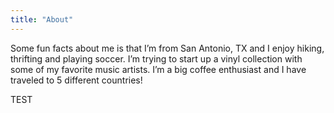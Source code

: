 ```yaml
---
title: "About"
---
```


Some fun facts about me is that I'm from San Antonio, TX and I enjoy hiking, thrifting and playing soccer. I'm trying to start up a vinyl collection with some of my favorite music artists. I'm a big coffee enthusiast and I have traveled to 5 different countries!

TEST

```r

```
